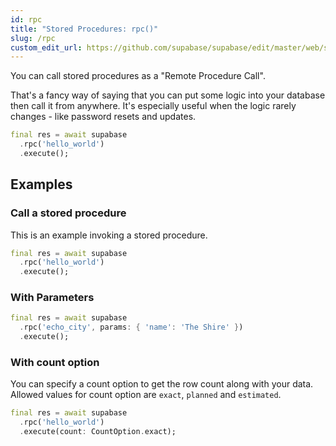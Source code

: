 ```yaml
---
id: rpc
title: "Stored Procedures: rpc()"
slug: /rpc
custom_edit_url: https://github.com/supabase/supabase/edit/master/web/spec/supabase_dart_v1_ref.yml
---
```



You can call stored procedures as a "Remote Procedure Call".

That's a fancy way of saying that you can put some logic into your database then call it from anywhere.
It's especially useful when the logic rarely changes - like password resets and updates.


```dart
final res = await supabase
  .rpc('hello_world')
  .execute();
```


















## Examples

### Call a stored procedure

This is an example invoking a stored procedure.

```dart
final res = await supabase
  .rpc('hello_world')
  .execute();
```

### With Parameters



```dart
final res = await supabase
  .rpc('echo_city', params: { 'name': 'The Shire' })
  .execute();
```

### With count option

You can specify a count option to get the row count along with your data.
Allowed values for count option are `exact`, `planned` and `estimated`.


```dart
final res = await supabase
  .rpc('hello_world')
  .execute(count: CountOption.exact);
```